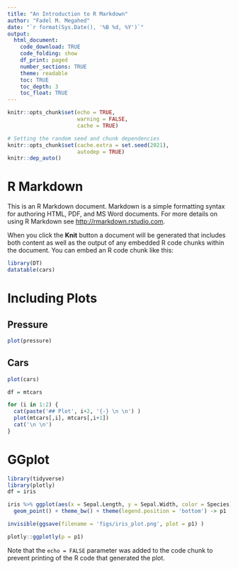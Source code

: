 ```yaml
---
title: "An Introduction to R Markdown"
author: "Fadel M. Megahed"
date: "`r format(Sys.Date(), '%B %d, %Y')`"
output: 
  html_document:
    code_download: TRUE
    code_folding: show
    df_print: paged
    number_sections: TRUE
    theme: readable
    toc: TRUE
    toc_depth: 3
    toc_float: TRUE
---
```


```r
knitr::opts_chunk$set(echo = TRUE,
                      warning = FALSE,
                      cache = TRUE)

# Setting the random seed and chunk dependencies
knitr::opts_chunk$set(cache.extra = set.seed(2021),
                      autodep = TRUE) 
knitr::dep_auto()
```

# R Markdown

This is an R Markdown document. Markdown is a simple formatting syntax for authoring HTML, PDF, and MS Word documents. For more details on using R Markdown see <http://rmarkdown.rstudio.com>.

When you click the **Knit** button a document will be generated that includes both content as well as the output of any embedded R code chunks within the document. You can embed an R code chunk like this:

```r
library(DT)
datatable(cars)
```

# Including Plots {.tabset .tabset-pills .tabset-fade}

## Pressure {-}
```r
plot(pressure)
```

## Cars {-}
```r
plot(cars)
```

```r
df = mtcars

for (i in 1:2) {
  cat(paste('## Plot', i+2, '{-} \n \n') )
  plot(mtcars[,i], mtcars[,i+1])
  cat('\n \n')
}
```

# GGplot


```r
library(tidyverse)
library(plotly)
df = iris

iris %>% ggplot(aes(x = Sepal.Length, y = Sepal.Width, color = Species)) +
  geom_point() + theme_bw() + theme(legend.position = 'bottom') -> p1

invisible(ggsave(filename = 'figs/iris_plot.png', plot = p1) )

plotly::ggplotly(p = p1)
```



Note that the `echo = FALSE` parameter was added to the code chunk to prevent printing of the R code that generated the plot.
